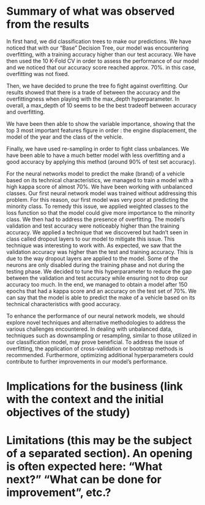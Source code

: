 # Summary of what was observed from the results

In first hand, we did classification trees to make our predictions. We have noticed that with our "Base" Decision Tree, our model was encountering overfitting, with a training accuracy higher than our test accuracy. We have then used the 10 K-Fold CV in order to assess the performance of our model and we noticed that our accuracy score reached approx. 70%. in this case, overfitting was not fixed. 

Then, we have decided to prune the tree fo fight against overfitting. Our results showed that there is a trade of between the accuracy and the overfittingness when playing with the max_depth hyperparameter. In overall, a max_depth of 10 seems to be the best tradeoff between accuracy and overfitting. 

We have been then able to show the variable importance, showing that the top 3 most important features figure in order : the engine displacement, the model of the year and the class of the vehicle. 

Finally, we have used re-sampling in order to fight class unbalances. We have been able to have a much better model with less overfitting and a good accuracy by applying this method (around 90% of test set accuracy). 

For the neural networks model to predict the make (brand) of a vehicle based on its technical characteristics, we managed to train a model with a high kappa score of almost 70%. We have been working with unbalanced classes. Our first neural network model was trained without addressing this problem. For this reason, our first model was very poor at predicting the minority class. To remedy this issue, we applied weighted classes to the loss function so that the model could give more importance to the minority class. We then had to address the presence of overfitting. The model’s validation and test accuracy were noticeably higher than the training accuracy. We applied a technique that we discovered but hadn’t seen in class called dropout layers to our model to mitigate this issue. This technique was interesting to work with. As expected, we saw that the validation accuracy was higher than the test and training accuracy. This is due to the way dropout layers are applied to the model. Some of the neurons are only disabled during the training phase and not during the testing phase. We decided to tune this hyperparameter to reduce the gap between the validation and test accuracy while ensuring not to drop our accuracy too much. In the end, we managed to obtain a model after 150 epochs that had a kappa score and an accuracy on the test set of 70%. We can say that the model is able to predict the make of a vehicle based on its technical characteristics with good accuracy.

To enhance the performance of our neural network models, we should explore novel techniques and alternative methodologies to address the various challenges encountered. In dealing with unbalanced data, techniques such as downsampling or resampling, similar to those utilized in our classification model, may prove beneficial. To address the issue of overfitting, the application of cross-validation or bootstrap methods is recommended. Furthermore, optimizing additional hyperparameters could contribute to further improvements in our model’s performance.

# Implications for the business (link with the context and the initial objectives of the study)

# Limitations (this may be the subject of a separated section). An opening is often expected here: “What next?” “What can be done for improvement”, etc.?

